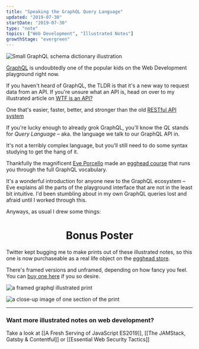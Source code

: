 ```yaml
---
title: "Speaking the GraphQL Query Language"
updated: "2019-07-30"
startDate: "2019-07-30"
type: "note"
topics: ["Web Development", "Illustrated Notes"]
growthStage: "evergreen"
---
```


<TwoColumn GridColCount="3fr 4fr" gridGap="2em">

![Small GraphQL schema dictionary illustration](https://res.cloudinary.com/dg3gyk0gu/image/upload/c_scale,w_300/v1592859008/maggieappleton.com/egghead-course-notes/graphql/thumb_2x.png)

<span>

[GraphQL](https://graphql.org/) is undoubtedly one of the popular kids on the Web Development playground right now.

If you haven't heard of GraphQL, the TLDR is that it's a new way to request data from an API. <Sidenote idName={1}>If you're unsure what an API is, head on over to my illustrated article on [WTF is an API?](/api)</Sidenote>

</span>

</TwoColumn>

One that's easier, faster, better, and stronger than the old [RESTful API system](https://en.wikipedia.org/wiki/Representational_state_transfer)

If you're lucky enough to already grok GraphQL, you'll know the _QL_ stands for _Query Language_ – aka. the language we talk to our GraphQL API in.

It's not a terribly complex language, but you'll still need to do some syntax studying to get the hang of it.

Thankfully the magnificent [Eve Porcello](https://twitter.com/eveporcello) made an [egghead course](https://egghead.io/courses/graphql-query-language) that runs you through the full GraphQL vocabulary.

<a noTip href="https://egghead.io/courses/graphql-query-language">
    <ImageFrame
        width="800px"
        alt="Course illustration of a set of dictionary books with the word 'schema' across them"
        src="https://og-image-egghead-course.now.sh/graphql-query-language"
    />
</a>

It's a wonderful introduction for anyone new to the GraphQL ecosystem – Eve explains all the parts of the playground interface that are not in the least bit intuitive. I'd been stumbling about in my own GraphQL queries lost and afraid until I worked through this.

Anyways, as usual I drew some things:

<BasicImage
    width="690px"
    alt="How to talk to a GraphQL API. We can use the graphQL playground to send queries to a GraphQL endpoint. The playground lets us explore our data before making any requests"
    src="https://res.cloudinary.com/dg3gyk0gu/image/upload/c_scale,w_700/v1592262603/maggieappleton.com/egghead-course-notes/graphql/graphql1.png"
/>

<BasicImage
    width="990px"
    alt="A query is a request for data. We open it with the query keyword and a set of curly braces. Curly braces wrap around a selection and say go look inside this object. Blank spaces at the end of a line are fields that say I want his data please. We can also add the 'total' and 'all' keywords in front of any list of objects."
    src="https://res.cloudinary.com/dg3gyk0gu/image/upload/c_scale,w_900/v1592262605/maggieappleton.com/egghead-course-notes/graphql/graphql4.png"
/>

<BasicImage
    width="790px"
    alt="Inside the playground, ctrl + space is a magic combination that reveals all the available fields of a query"
    src="https://res.cloudinary.com/dg3gyk0gu/image/upload/c_scale,w_900/v1592262603/maggieappleton.com/egghead-course-notes/graphql/graphql2.png"
/>

<BasicImage
    width="990px"
    alt="We can filter our data by adding arguments to our queries. This means we only get the data we want. We can also use mutations to change the data. This includes creating, updating, and deleting data."
    src="https://res.cloudinary.com/dg3gyk0gu/image/upload/c_scale,w_900/v1592262604/maggieappleton.com/egghead-course-notes/graphql/graphql3.png"
/>

<BasicImage
    width="990px"
    alt="The full GraphQL query language illustrated note"
    src="https://res.cloudinary.com/dg3gyk0gu/image/upload/v1592262601/maggieappleton.com/egghead-course-notes/graphql/graphql_sketchnotes--mini.png"
/>

<Center>

# Bonus Poster

</Center>

Twitter kept bugging me to make prints out of these illustrated notes, so this one is now purchaseable as a real life object on the [egghead store](https://store.egghead.io/).

There's framed versions and unframed, depending on how fancy you feel. You can [buy one here](https://store.egghead.io/product/poster-graphql-query-language) if you so desire.

<TwoColumn gridGap="1em">

![a framed graphql illustrated print](https://store.egghead.io/static/ab87b8544078b8d5049501abf8b2eac7/e9055/thumb-graphql-query-language-by-eve-porcello_2x_dd5b8572-fca2-4c36-9e4e-d4bfc00a35fb.png)

![a close-up image of one section of the print](https://store.egghead.io/static/91261ff8c8395dbc141635030e138734/fd7f1/perspective_2x_420b9d42-49db-41ac-8aee-1b8fa25c56eb.png)

</TwoColumn>

---

### Want more illustrated notes on web development?

Take a look at [[A Fresh Serving of JavaScript ES2019]], [[The JAMStack, Gatsby & Contentful]] or [[Essential Web Security Tactics]]
